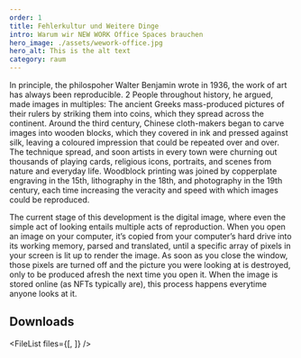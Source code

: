 ```yaml
---
order: 1
title: Fehlerkultur und Weitere Dinge
intro: Warum wir NEW WORK Office Spaces brauchen
hero_image: ./assets/wework-office.jpg
hero_alt: This is the alt text
category: raum
---
```


<Leadin>In principle</Leadin>, the philospoher Walter Benjamin wrote in 1936, the work of art has always been reproducible. 2 People throughout
history, he argued, made images in multiples: The ancient Greeks mass-produced pictures of their rulers by striking them into coins, which they spread
across the continent. Around the third century, Chinese cloth-makers began to carve images into wooden blocks, which they covered in ink and pressed
against silk, leaving a coloured impression that could be repeated over and over. The technique spread, and soon artists in every town were churning
out thousands of playing cards, religious icons, portraits, and scenes from nature and everyday life. Woodblock printing was joined by copperplate
engraving in the 15th, lithography in the 18th, and photography in the 19th century, each time increasing the veracity and speed with which images
could be reproduced.

The current stage of this development is the digital image, where even the simple act of looking entails multiple acts of reproduction. When you open an image on your computer, it’s copied from your computer’s hard drive into its working memory, parsed and translated, until a specific array of pixels in your screen is lit up to render the image. As soon as you close the window, those pixels are turned off and the picture you were looking at is destroyed, only to be produced afresh the next time you open it. When the image is stored online (as NFTs typically are), this process happens everytime anyone looks at it.

## Downloads

<FileList files={[<File title="Ausschreibung" file="boetsch.jpg" />, <File title="Vertrag" file="boetsch.jpg" />]} />
